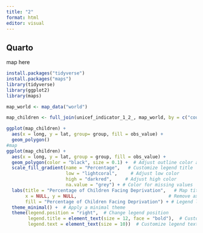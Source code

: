 ```yaml
---
title: "2"
format: html
editor: visual
---
```


## Quarto

map here
```r
install.packages("tidyverse")
install.packages("maps")
library(tidyverse)
library(ggplot2)
library(maps)

map_world <- map_data("world")

map_children <- full_join(unicef_indicator_1_2_, map_world, by = c("country" = "region"))

ggplot(map_children) + 
  aes(x = long, y = lat, group= group, fill = obs_value) + 
  geom_polygon()
#map 
ggplot(map_children) + 
  aes(x = long, y = lat, group = group, fill = obs_value) + 
  geom_polygon(color = "black", size = 0.1) +  # Adjust outline color and size
  scale_fill_gradient(name = "Percentage",   # Customize legend title
                      low = "lightcoral",     # Adjust low color
                      high = "darkred",     # Adjust high color
                      na.value = "grey") + # Color for missing values
  labs(title = "Percentage of Children Facing Deprivation",   # Map title
       x = NULL, y = NULL,                                  # Remove axis labels
       fill = "Percentage of Children Facing Deprivation") + # Legend label
  theme_minimal() +  # Apply a minimal theme
  theme(legend.position = "right",  # Change legend position
        legend.title = element_text(size = 12, face = "bold"),  # Customize legend title appearance
        legend.text = element_text(size = 10))  # Customize legend text appearance
        
```

